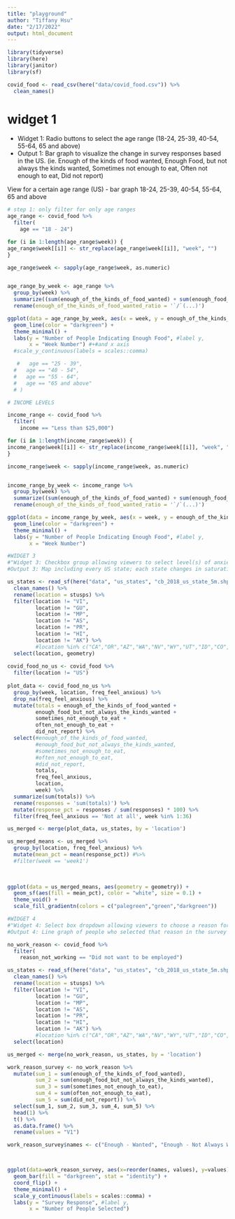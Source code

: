 ```yaml
---
title: "playground"
author: "Tiffany Hsu"
date: "2/17/2022"
output: html_document
---
```


```r
library(tidyverse)
library(here)
library(janitor)
library(sf)
```

```r
covid_food <- read_csv(here("data/covid_food.csv")) %>%
  clean_names()

```


# widget 1

- Widget 1: Radio buttons to select the age range (18-24, 25-39, 40-54, 55-64, 65 and above)
- Output 1: Bar graph to visualize the change in survey responses based in the US. (ie. Enough of the kinds of food wanted, Enough Food, but not always the kinds wanted, Sometimes not enough to eat, Often not enough to eat, Did not report)

View for a certain age range (US) - bar graph
18-24, 25-39, 40-54, 55-64, 65 and above

```r
# step 1: only filter for only age ranges
age_range <- covid_food %>% 
  filter(
    age == "18 - 24")

for (i in 1:length(age_range$week)) {
age_range$week[[i]] <- str_replace(age_range$week[[i]], "week", "")
}

age_range$week <- sapply(age_range$week, as.numeric) 


age_range_by_week <- age_range %>% 
  group_by(week) %>% 
  summarize((sum(enough_of_the_kinds_of_food_wanted) + sum(enough_food_but_not_always_the_kinds_wanted))/ (sum(enough_of_the_kinds_of_food_wanted) + sum(enough_food_but_not_always_the_kinds_wanted) + sum(sometimes_not_enough_to_eat) + sum(often_not_enough_to_eat) + sum(did_not_report) )) %>% 
  rename(enough_of_the_kinds_of_food_wanted_ratio = '`/`(...)')

ggplot(data = age_range_by_week, aes(x = week, y = enough_of_the_kinds_of_food_wanted_ratio)) +
  geom_line(color = "darkgreen") +
  theme_minimal() +
  labs(y = "Number of People Indicating Enough Food", #label y,
       x = "Week Number") #+#and x axis
  #scale_y_continuous(labels = scales::comma)

   #   age == "25 - 39",
  #   age == "40 - 54",
  #   age == "55 - 64",
  #   age == "65 and above"
  # )
```

```r
# INCOME LEVELS

income_range <- covid_food %>% 
  filter(
    income == "Less than $25,000")

for (i in 1:length(income_range$week)) {
income_range$week[[i]] <- str_replace(income_range$week[[i]], "week", "")
}

income_range$week <- sapply(income_range$week, as.numeric) 


income_range_by_week <- income_range %>% 
  group_by(week) %>% 
  summarize((sum(enough_of_the_kinds_of_food_wanted) + sum(enough_food_but_not_always_the_kinds_wanted)) / (sum(enough_of_the_kinds_of_food_wanted) + sum(enough_food_but_not_always_the_kinds_wanted) + sum(sometimes_not_enough_to_eat) + sum(often_not_enough_to_eat) + sum(did_not_report) )) %>% 
  rename(enough_of_the_kinds_of_food_wanted_ratio = '`/`(...)')

ggplot(data = income_range_by_week, aes(x = week, y = enough_of_the_kinds_of_food_wanted_ratio)) +
  geom_line(color = "darkgreen") +
  theme_minimal() +
  labs(y = "Number of People Indicating Enough Food", #label y,
       x = "Week Number") 
```

```r
#WIDGET 3
#"Widget 3: Checkbox group allowing viewers to select level(s) of anxiety felt since last surveyed. An additional slider bar allows selection of week(s) to view. We may want to also factor food insecurity into this (ie. can also radio select which response to food insecurity the person gave relative to their anxiety level).
#Output 3: Map including every US state; each state changes in saturation with higher number of responses for that level (or combined levels, if selecting more than one) of anxiety."

us_states <- read_sf(here("data", "us_states", "cb_2018_us_state_5m.shp")) %>%
  clean_names() %>%
  rename(location = stusps) %>%
  filter(location != "VI", 
         location != "GU", 
         location != "MP", 
         location != "AS", 
         location != "PR",
         location != "HI",
         location != "AK") %>%
         #location %in% c("CA","OR","AZ","WA","NV","WY","UT","ID","CO","NM")) 
  select(location, geometry) 
  
covid_food_no_us <- covid_food %>%
  filter(location != "US")
  
plot_data <- covid_food_no_us %>%
  group_by(week, location, freq_feel_anxious) %>%
  drop_na(freq_feel_anxious) %>%
  mutate(totals = enough_of_the_kinds_of_food_wanted +
         enough_food_but_not_always_the_kinds_wanted +
         sometimes_not_enough_to_eat +
         often_not_enough_to_eat +
         did_not_report) %>%
  select(#enough_of_the_kinds_of_food_wanted, 
         #enough_food_but_not_always_the_kinds_wanted, 
         #sometimes_not_enough_to_eat, 
         #often_not_enough_to_eat, 
         #did_not_report,
         totals,
         freq_feel_anxious, 
         location, 
         week) %>%
  summarize(sum(totals)) %>%
  rename(responses = 'sum(totals)') %>%
  mutate(response_pct = responses / sum(responses) * 100) %>%
  filter(freq_feel_anxious == 'Not at all', week %in% 1:36) 

us_merged <- merge(plot_data, us_states, by = 'location')

us_merged_means <- us_merged %>%
  group_by(location, freq_feel_anxious) %>%
  mutate(mean_pct = mean(response_pct)) #%>%
  #filter(week == 'week1')
  
  

ggplot(data = us_merged_means, aes(geometry = geometry)) +
  geom_sf(aes(fill = mean_pct), color = "white", size = 0.1) +
  theme_void() +
  scale_fill_gradientn(colors = c("palegreen","green","darkgreen"))

```

```r
#WIDGET 4
#"Widget 4: Select box dropdown allowing viewers to choose a reason for not working since last surveyed. We may want to also factor food insecurity into this (ie. can also radio select which response to food insecurity the person gave relative to their reason for not working).
#Output 4: Line graph of people who selected that reason in the survey for the entire US over the time period of the dataset (Week 1 to Week 36)."

no_work_reason <- covid_food %>% 
  filter(
    reason_not_working == "Did not want to be employed")

us_states <- read_sf(here("data", "us_states", "cb_2018_us_state_5m.shp")) %>%
  clean_names() %>%
  rename(location = stusps) %>%
  filter(location != "VI", 
         location != "GU", 
         location != "MP", 
         location != "AS", 
         location != "PR",
         location != "HI",
         location != "AK") %>%
         #location %in% c("CA","OR","AZ","WA","NV","WY","UT","ID","CO","NM")) 
  select(location) 

us_merged <- merge(no_work_reason, us_states, by = 'location')

work_reason_survey <- no_work_reason %>% 
  mutate(sum_1 = sum(enough_of_the_kinds_of_food_wanted), 
         sum_2 = sum(enough_food_but_not_always_the_kinds_wanted), 
         sum_3 = sum(sometimes_not_enough_to_eat), 
         sum_4 = sum(often_not_enough_to_eat), 
         sum_5 = sum(did_not_report)) %>%
  select(sum_1, sum_2, sum_3, sum_4, sum_5) %>%
  head(1) %>%
  t() %>%
  as.data.frame() %>%
  rename(values = "V1")

work_reason_survey$names <- c("Enough - Wanted", "Enough - Not Always Wanted", "Sometimes Not Enough", "Often Not Enough", "Did not report")



ggplot(data=work_reason_survey, aes(x=reorder(names, values), y=values)) +
  geom_bar(fill = "darkgreen", stat = "identity") +
  coord_flip() +
  theme_minimal() +
  scale_y_continuous(labels = scales::comma) +
  labs(y = "Survey Response", #label y,
       x = "Number of People Selected")
  
```

